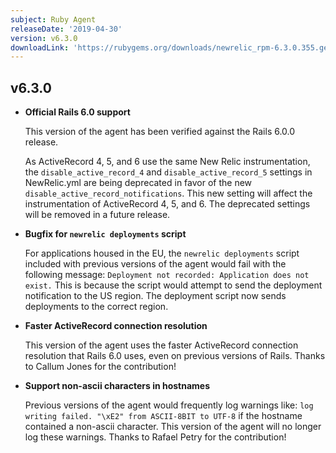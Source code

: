 ```yaml
---
subject: Ruby Agent
releaseDate: '2019-04-30'
version: v6.3.0
downloadLink: 'https://rubygems.org/downloads/newrelic_rpm-6.3.0.355.gem'
---
```


## v6.3.0

* **Official Rails 6.0 support**

  This version of the agent has been verified against the Rails 6.0.0 release.

  As ActiveRecord 4, 5, and 6 use the same New Relic instrumentation, the `disable_active_record_4` and `disable_active_record_5` settings in NewRelic.yml are being deprecated in favor of the new `disable_active_record_notifications`. This new setting will affect the instrumentation of ActiveRecord 4, 5, and 6. The deprecated settings will be removed in a future release.
* **Bugfix for `newrelic deployments` script**

  For applications housed in the EU, the `newrelic deployments` script included with previous versions of the agent would fail with the following message: `Deployment not recorded: Application does not exist.` This is because the script would attempt to send the deployment notification to the US region. The deployment script now sends deployments to the correct region.
* **Faster ActiveRecord connection resolution**

  This version of the agent uses the faster ActiveRecord connection resolution that Rails 6.0 uses, even on previous versions of Rails. Thanks to Callum Jones for the contribution!
* **Support non-ascii characters in hostnames**

  Previous versions of the agent would frequently log warnings like: `log writing failed. "\xE2" from ASCII-8BIT to UTF-8` if the hostname contained a non-ascii character. This version of the agent will no longer log these warnings. Thanks to Rafael Petry for the contribution!
